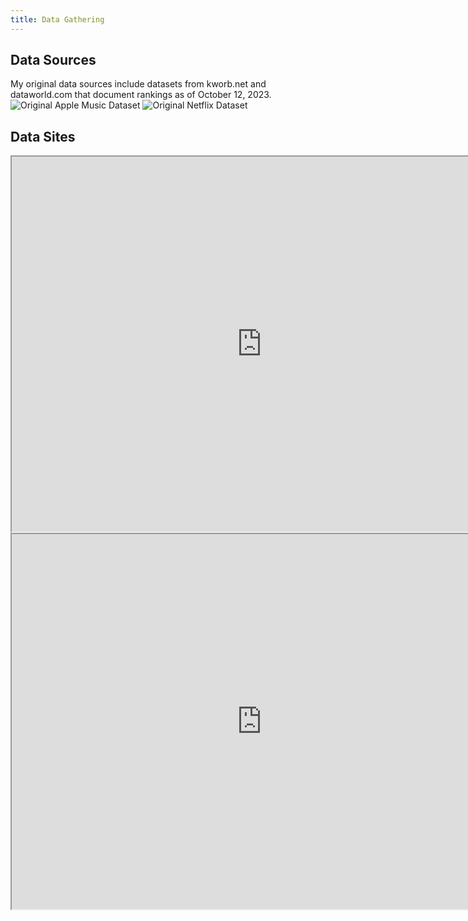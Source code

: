 ```yaml
---
title: Data Gathering
---
```


## Data Sources
My original data sources include datasets from kworb.net and dataworld.com that document rankings as of October 12, 2023.
![Original Apple Music Dataset](./images/originalAppledata.png)
![Original Netflix Dataset](./images/originalNetflixdata.png)




## Data Sites
<iframe src="https://kworb.net/apple_songs/index_full.html" width="800" height="600"></iframe>

<iframe src="https://data.world/gonzandrobles/netflix-movies-and-series/workspace/file?filename=Best+Shows+Netflix.csv" width="800" height="600"></iframe>

